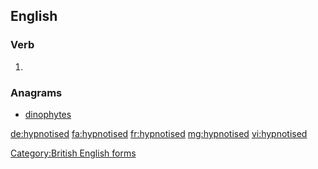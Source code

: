 ==English==

===Verb===
{{head|en}}

# {{en-past of|hypnotise}}

===Anagrams===
* [[dinophytes#English|dinophytes]]

[[Category:British English forms]]

[[de:hypnotised]]
[[fa:hypnotised]]
[[fr:hypnotised]]
[[mg:hypnotised]]
[[vi:hypnotised]]